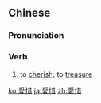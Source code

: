 {{also|爱惜}}
==Chinese==
{{zh-forms|s=爱惜}}

===Pronunciation===
{{zh-pron
|m=ài惜
|c=oi3 sik1,oi3 sek3
|c_note=oi3 sik1 - literary; oi3 sek3 - vernacular
|h=pfs=oi-siak
|mn=ài-sioh
|ma=Zh-àixi.ogg
|cat=v
}}

===Verb===
{{zh-verb}}

# to [[cherish]]; to [[treasure]]

{{zh-cat|Advanced}}
[[ko:愛惜]]
[[ja:愛惜]]
[[zh:愛惜]]